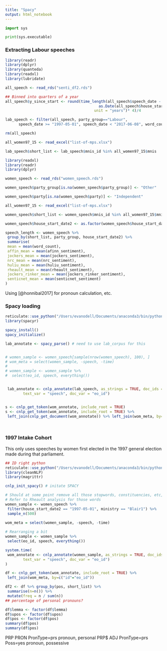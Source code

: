 ```yaml
---
title: "Spacy"
output: html_notebook
---
```



```python
import sys

print(sys.executable)
```


### Extracting Labour speeches 


```r
library(readr)
library(dplyr)
library(quanteda)
library(readxl)
library(lubridate)

all_speech <- read_rds("senti_df2.rds")

## Binned into quarters of a year
all_speech$y_since_start <- round(time_length(all_speech$speech_date -
                                          as.Date(all_speech$house_start_date),
                                        unit = "years")* 4)/4

lab_speech <- filter(all_speech, party_group=="Labour", 
      speech_date >= "1997-05-01", speech_date < "2017-06-08", word_count > 0)

rm(all_speech)

all_women97_15 <- read_excel("list-of-mps.xlsx")

lab_speech$short_list <- lab_speech$mnis_id %in% all_women97_15$mnis
```


```r
library(readxl)
library(readr)
library(dplyr)

women_speech <- read_rds("women_speech.rds")

women_speech$party_group[is.na(women_speech$party_group)] <- "Other"

women_speech$party[is.na(women_speech$party)] <- "Independent"

all_women97_15 <- read_excel("list-of-mps.xlsx")

women_speech$short_list <- women_speech$mnis_id %in% all_women97_15$mnis

women_speech$house_start_date2 <- as.factor(women_speech$house_start_date)

speech_length <- women_speech %>% 
 group_by(short_list, party_group, house_start_date2) %>%
 summarise(
 mean = mean(word_count),
 affin_mean = mean(afinn_sentiment),
 jockers_mean = mean(jockers_sentiment),
 nrc_mean = mean(nrc_sentiment),
 huliu_mean = mean(huliu_sentiment),
 rheault_mean = mean(rheault_sentiment),
 jockers_rinker_mean = mean(jockers_rinker_sentiment),
 senticnet_mean = mean(senticnet_sentiment)
)


```




<!--Look at: https://cran.r-project.org/package=politeness for politness -->

Using [@honnibal2017] for pronoun calculation, etc.

### Spacy loading

```r
reticulate::use_python("/Users/evanodell/Documents/anaconda3/bin/python")
library(spacyr)

spacy_install()
spacy_initialize()

lab_annotate <- spacy_parse() # need to use lab_corpus for this


# women_sample <- women_speech[sample(nrow(women_speech), 100), ]
# wom_meta = select(women_sample, -speech, -time)
# 
# women_sample <- women_sample %>%
#  select(eo_id, speech, everything())


 lab_annotate <- cnlp_annotate(lab_speech, as_strings = TRUE, doc_ids = "eo_id",
        text_var = "speech", doc_var = "eo_id")


s <- cnlp_get_token(wom_annotate, include_root = TRUE)
s <- cnlp_get_token(wom_annotate, include_root = TRUE) %>%
 left_join(cnlp_get_document(wom_annotate)) %>% left_join(wom_meta, by=c("id"="eo_id"))




```


### 1997 Intake Cohort

This only uses speeches by women first elected in the 1997 general election made during that parliament. 

```r
## ID right python
reticulate::use_python("/Users/evanodell/Documents/anaconda3/bin/python")
library(cleanNLP)
library(magrittr)

cnlp_init_spacy() # initate SPACY

# Should at some point remove all those stopwords, constituencies, etc, from here
# Refer to Rheault analysis for those words
women_sample <- women_speech %>% 
 filter(house_start_date2 == "1997-05-01", ministry == "Blair1") %>%
 sample_n(500)
        
wom_meta = select(women_sample, -speech, -time)

# Rearranging a bit
women_sample <- women_sample %>%
 select(eo_id, speech, everything())

system.time(
 wom_annotate <- cnlp_annotate(women_sample, as_strings = TRUE, doc_ids = "eo_id",
        text_var = "speech", doc_var = "eo_id")
)

df <- cnlp_get_token(wom_annotate, include_root = TRUE) %>%
 left_join(wom_meta, by=c("id"="eo_id"))

df2 <- df %>% group_by(pos, short_list) %>% 
 summarise(n=n()) %>% 
 mutate(freq = n / sum(n))
## percentage of personal pronouns?

df$lemma <- factor(df$lemma)
df$upos <- factor(df$upos)
df$pos <- factor(df$pos)
summary(df$pos)
summary(df$pos)

```


PRP	PRON	PronType=prs	pronoun, personal
PRP$	ADJ	PronType=prs Poss=yes	pronoun, possessive
